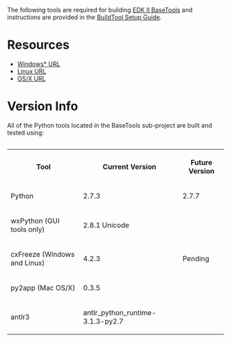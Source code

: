 <!-- [[Category:EDKIIBuildTools]] -->
The following tools are required for building [[edk2-buildtools| EDK II BaseTools]] and instructions are provided in the [[BuildTool Setup Guide]].

=Resources=
*[http://edk2-buildtools.svn.sourceforge.net/svnroot/edk2-buildtools/DevelopmentTools/PythonPkgs/Win32 Windows* URL]
*[http://edk2-buildtools.svn.sourceforge.net/svnroot/edk2-buildtools/DevelopmentTools/PythonPkgs/Linux Linux URL]
*[http://edk2-buildtools.svn.sourceforge.net/svnroot/edk2-buildtools/DevelopmentTools/PythonPkgs/Mac_OS_X OS/X URL]

= Version Info =
All of the Python tools located in the BaseTools sub-project are built and tested using:

<div class="t_projects">
<table  align=left>
<tr><th>Tool</th><th>Current Version</th><th>Future Version</th></tr>
<tr><td>Python</td><td>2.7.3</td><td>2.7.7</td></tr>
<tr><td>wxPython (GUI tools only)</td><td>2.8.1 Unicode</td><td>{{na}}</td></tr>
<tr><td>cxFreeze (Windows and Linux)</td><td>4.2.3</td><td>Pending</td></tr>
<tr><td>py2app (Mac OS/X)</td><td>0.3.5</td><td>{{na}}</td></tr>
<tr><td>antlr3</td><td>antlr_python_runtime-3.1.3-py2.7</td><td>{{na}}</td></tr>
</table>
</div>